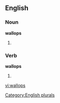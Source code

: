 
==English==

===Noun===
'''wallops'''

# {{plural of |[[wallop]]}}

===Verb===
'''wallops'''

# {{third-person singular of|[[wallop]]}}

[[Category:English plurals]]

[[vi:wallops]]